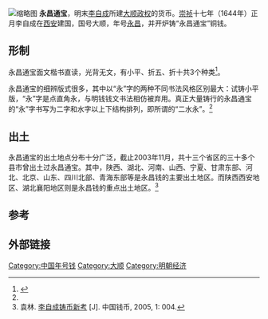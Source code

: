 [[File:Yongchang_Tongbao._5cash.jpg|缩略图]]
'''永昌通宝'''，明末[[李自成|李自成]]所建[[大順_(政權)|大顺政权]]的货币。[[崇祯|崇祯]]十七年（1644年）正月李自成在[[西安|西安]]建国，国号大顺，年号[[永昌_(大順)|永昌]]，并开炉铸“永昌通宝”铜钱。

== 形制 ==
永昌通宝面文楷书直读，光背无文，有小平、折五、折十共3个种类<ref name=nanf>{{Citeweb|url=http://szb.northnews.cn/bfxb/html/2013-10/24/content_1059153.htm|title=永昌通宝钱|author=南方云|publisher=北方新报|deadurl=yes|archiveurl=https://web.archive.org/web/20140202204535/http://szb.northnews.cn/bfxb/html/2013-10/24/content_1059153.htm|archivedate=2014-02-02}}</ref>。

永昌通宝的细辨版式很多，其中以“永”字的两种不同书法风格区别最大：试铸小平版，“永”字是点直角永，与明钱钱文书法相仿被弃用。真正大量铸行的永昌通宝的“永”字书写为二字和水字以上下结构排列，即所谓的“二水永”。<ref name=nanf/>

== 出土 ==
永昌通宝的出土地点分布十分广泛，截止2003年11月，共十三个省区的三十多个县市曾出土过永昌通宝。其中，陕西、湖北、河南、山西、宁夏、甘肃东部、河北、北京、山东、四川北部、青海东部等是永昌钱的主要出土地区。而陕西西安地区、湖北襄阳地区则是永昌钱的重点出土地区。<ref name=yuan>袁林. [http://www.jibi.net/News/zxxx/2005-10/29/09_24_24_603.html 李自成铸币新考] {{Wayback|url=http://www.jibi.net/News/zxxx/2005-10/29/09_24_24_603.html |date=20160307075205 }}[J]. 中国钱币, 2005, 1: 004.</ref>

== 参考 ==
{{reflist}}

== 外部链接 ==

{{清代货币}}

[[Category:中国年号钱|Category:中国年号钱]]
[[Category:大顺|Category:大顺]]
[[Category:明朝经济|Category:明朝经济]]